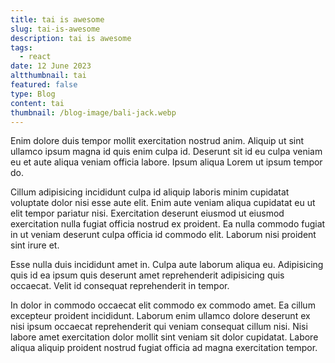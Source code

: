 ```yaml
---
title: tai is awesome
slug: tai-is-awesome
description: tai is awesome
tags:
  - react
date: 12 June 2023
altthumbnail: tai
featured: false
type: Blog
content: tai
thumbnail: /blog-image/bali-jack.webp
---
```


Enim dolore duis tempor mollit exercitation nostrud anim. Aliquip ut sint ullamco ipsum magna id quis enim culpa id. Deserunt sit id eu culpa veniam eu et aute aliqua veniam officia labore. Ipsum aliqua Lorem ut ipsum tempor do.

Cillum adipisicing incididunt culpa id aliquip laboris minim cupidatat voluptate dolor nisi esse aute elit. Enim aute veniam aliqua cupidatat eu ut elit tempor pariatur nisi. Exercitation deserunt eiusmod ut eiusmod exercitation nulla fugiat officia nostrud ex proident. Ea nulla commodo fugiat in ut veniam deserunt culpa officia id commodo elit. Laborum nisi proident sint irure et.

Esse nulla duis incididunt amet in. Culpa aute laborum aliqua eu. Adipisicing quis id ea ipsum quis deserunt amet reprehenderit adipisicing quis occaecat. Velit id consequat reprehenderit in tempor.

In dolor in commodo occaecat elit commodo ex commodo amet. Ea cillum excepteur proident incididunt. Laborum enim ullamco dolore deserunt ex nisi ipsum occaecat reprehenderit qui veniam consequat cillum nisi. Nisi labore amet exercitation dolor mollit sint veniam sit dolor cupidatat. Labore aliqua aliquip proident nostrud fugiat officia ad magna exercitation tempor.